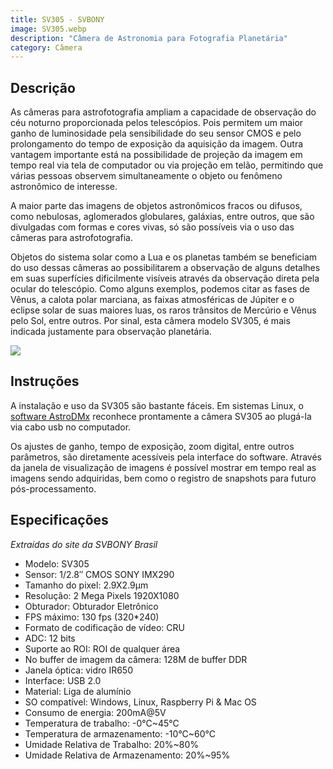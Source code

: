 ```yaml
---
title: SV305 - SVBONY
image: SV305.webp
description: "Câmera de Astronomia para Fotografia Planetária"
category: Câmera
---
```


::: {.panel-tabset}

## Descrição

As câmeras para astrofotografia ampliam a capacidade de observação do céu noturno proporcionada pelos telescópios. Pois permitem um maior ganho de luminosidade pela sensibilidade do seu sensor CMOS e pelo prolongamento do tempo de exposição da aquisição da imagem. Outra vantagem importante está na possibilidade de projeção da imagem em tempo real via tela de computador ou via projeção em telão, permitindo que várias pessoas observem simultaneamente o objeto ou fenômeno astronômico de interesse.

A maior parte das imagens de objetos astronômicos fracos ou difusos, como nebulosas, aglomerados globulares, galáxias, entre outros, que são divulgadas com formas e cores vivas, só são possíveis via o uso das câmeras para astrofotografia.

Objetos do sistema solar como a Lua e os planetas também se beneficiam do uso dessas câmeras ao possibilitarem a observação de alguns detalhes em suas superfícies dificilmente visíveis através da observação direta pela ocular do telescópio. Como alguns exemplos, podemos citar as fases de Vênus, a calota polar marciana, as faixas atmosféricas de Júpiter e o eclipse solar de suas maiores luas, os raros trânsitos de Mercúrio e Vênus pelo Sol, entre outros. Por sinal, esta câmera modelo SV305, é mais indicada justamente para observação planetária.

![](SV305.webp)

## Instruções

A instalação e uso da SV305 são bastante fáceis. Em sistemas Linux, o [software AstroDMx](https://www.astrodmx-capture.org.uk/){.external} reconhece prontamente a câmera SV305 ao plugá-la via cabo usb no computador.

Os ajustes de ganho, tempo de exposição, zoom digital, entre outros parâmetros, são diretamente acessíveis pela interface do software. Através da janela de visualização de imagens é possível mostrar em tempo real as imagens sendo adquiridas, bem como o registro de snapshots para futuro pós-processamento.

## Especificações

*Extraídas do site da SVBONY Brasil*

- Modelo: SV305
- Sensor: 1/2.8″ CMOS SONY IMX290
- Tamanho do pixel: 2.9X2.9μm
- Resolução: 2 Mega Pixels 1920X1080
- Obturador: Obturador Eletrônico
- FPS máximo: 130 fps (320*240)
- Formato de codificação de vídeo: CRU
- ADC: 12 bits
- Suporte ao ROI: ROI de qualquer área
- No buffer de imagem da câmera: 128M de buffer DDR
- Janela óptica: vidro IR650
- Interface: USB 2.0
- Material: Liga de alumínio
- SO compatível: Windows, Linux, Raspberry Pi & Mac OS
- Consumo de energia: 200mA@5V
- Temperatura de trabalho: -0°C~45°C
- Temperatura de armazenamento: -10°C~60°C
- Umidade Relativa de Trabalho: 20%~80%
- Umidade Relativa de Armazenamento: 20%~95%

:::

